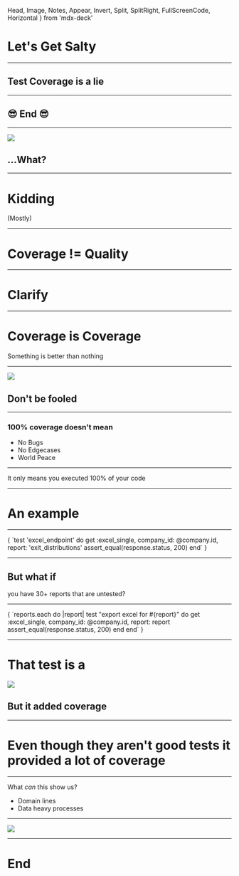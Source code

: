   Head, Image, Notes, Appear,
  Invert, Split, SplitRight, FullScreenCode, Horizontal
} from 'mdx-deck'

# Let's Get Salty

---
## Test Coverage is a lie

---
## :sunglasses: End :sunglasses:

---
<Image
  src='https://media3.giphy.com/media/qxtxlL4sFFle/giphy-downsized.gif?cid=6104955e7f439c544f5f6941ad369eeeb4b506bc4f183c31&rid=giphy-downsized.gif'
  size='contain'/>

## ...What?

---
# Kidding
(Mostly)

---
# Coverage != Quality

---
# Clarify

---
# Coverage is Coverage
Something is better than nothing

---
<Image
  src="https://media1.giphy.com/media/3oz8xM0mLv9qOooZY4/giphy-downsized.gif?cid=6104955ed5b08024d6df7ca1813322f5afe2d08c2fc33fec&rid=giphy-downsized.gif"
  size='contain'
/>

## Don't be fooled

---
### 100% coverage doesn't mean

<ul>
  <Appear>
    <li>No Bugs</li>
    <li>No Edgecases</li>
    <li>World Peace</li>
  </Appear>
</ul>

---
It only means you executed 100% of your code

---
# An example

---
<Highlighter language='ruby'>
{ `test 'excel_endpoint' do
   get :excel_single,
       company_id: @company.id,
       report: 'exit_distributions'
   assert_equal(response.status, 200)
end` }
</Highlighter>

---
## But what if
you have 30+ reports that are untested?

---
<Highlighter language='ruby'>
{ `reports.each do |report|
  test "export excel for #{report}" do
    get :excel_single,
        company_id: @company.id,
        report:     report
   assert_equal(response.status, 200)
  end
end` }
</Highlighter>

---
# That test is a

<Image
  src="https://media.giphy.com/media/3o7TKFvAdiVLqgrWNi/giphy.gif"
  size='contain'
/>

## But it added coverage

---
# Even though they aren't good tests it provided a lot of coverage

---
What _can_ this show us?

<ul>
  <Appear>
    <li>Domain lines</li>
    <li>Data heavy processes</li>
  </Appear>
</ul>

---
<Image
  src="https://media.giphy.com/media/hwTWG731ye8kU/giphy.gif"
  size='contain'
/>

---
# End
